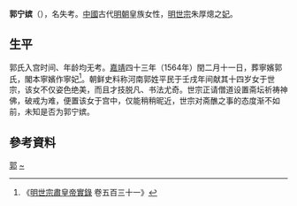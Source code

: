 {{東亞女性歷史人物
|名稱 =宁嫔郭氏
|身份 =明朝妃嫔
|位號=嫔
|徽號=宁
|逝世年=1564年
|墳墓=北京金山
|夫=[[嘉靖帝|嘉靖帝]]
}}
'''郭宁嫔'''（{{bd|16世纪|？|1564年||catIdx=G}}），名失考。[[中國|中國]]古代[[明朝|明朝]]皇族女性，[[明世宗|明世宗]]朱厚熜之[[妃|妃]]。

==生平==
郭氏入宫时间、年龄均无考。[[嘉靖|嘉靖]]四十三年（1564年）閏二月十一日，葬寧嬪郭氏，閣本寧嬪作寧妃<ref>《[[明實錄|明世宗肅皇帝實錄]] 卷五百三十一》</ref>。朝鲜史料称河南郭姓平民于壬戌年间献其十四岁女于世宗，该女不仅姿色绝美，而且才技脱凡、书法尤奇。世宗正请僧道设置斋坛祈祷神佛，破戒为难，便置该女于宫中，仅能稍稍昵近，世宗对斋醮之事的态度渐不如前，未知是否为郭宁嫔。

== 參考資料 ==
{{reflist}}

{{明世宗皇室}}

[[Category:明世宗嫔|郭]]
[[Category:郭姓|~]]